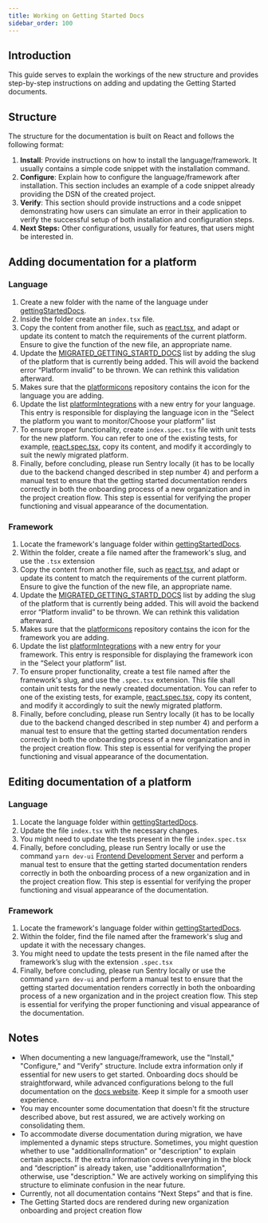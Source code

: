 ```yaml
---
title: Working on Getting Started Docs
sidebar_order: 100
---
```


## Introduction

This guide serves to explain the workings of the new structure and provides step-by-step instructions on adding and updating the Getting Started documents.

## Structure

The structure for the documentation is built on React and follows the following format:

1. **Install**: Provide instructions on how to install the language/framework. It usually contains a simple code snippet with the installation command.
2. **Configure**: Explain how to configure the language/framework after installation. This section includes an example of a code snippet already providing the DSN of the created project.
3. **Verify**: This section should provide instructions and a code snippet demonstrating how users can simulate an error in their application to verify the successful setup of both installation and configuration steps.
4. **Next Steps:** Other configurations, usually for features, that users might be interested in.

## Adding documentation for a platform

### Language

1. Create a new folder with the name of the language under [gettingStartedDocs](https://github.com/getsentry/sentry/tree/master/static/app/gettingStartedDocs).
2. Inside the folder create an `index.tsx` file.
3. Copy the content from another file, such as [react.tsx](https://github.com/getsentry/sentry/blob/master/static/app/gettingStartedDocs/javascript/react.tsx), and adapt or update its content to match the requirements of the current platform. Ensure to give the function of the new file, an appropriate name.
4. Update the [MIGRATED_GETTING_STARTD_DOCS](https://github.com/getsentry/sentry/blob/c2d4d527dcf640b616c73921a1294834720c76bd/src/sentry/models/project.py#L54) list by adding the slug of the platform that is currently being added. This will avoid the backend error “Platform invalid” to be thrown. We can rethink this validation afterward.
5. Makes sure that the [platformicons](https://github.com/getsentry/platformicons) repository contains the icon for the language you are adding.
6. Update the list [platformIntegrations](https://github.com/getsentry/sentry/blob/0f1dab84775d0d4c7eebbd167dce5835e7a4ee8c/static/app/data/platforms.tsx#L64) with a new entry for your language. This entry is responsible for displaying the language icon in the “Select the platform you want to monitor/Choose your platform” list
7. To ensure proper functionality, create `index.spec.tsx` file with unit tests for the new platform. You can refer to one of the existing tests, for example, [react.spec.tsx](https://github.com/getsentry/sentry/blob/master/static/app/gettingStartedDocs/javascript/react.spec.tsx), copy its content, and modify it accordingly to suit the newly migrated platform.
8. Finally, before concluding, please run Sentry locally (it has to be locally due to the backend changed described in step number 4) and perform a manual test to ensure that the getting started documentation renders correctly in both the onboarding process of a new organization and in the project creation flow. This step is essential for verifying the proper functioning and visual appearance of the documentation.

### Framework

1. Locate the framework's language folder within [gettingStartedDocs](https://github.com/getsentry/sentry/tree/master/static/app/gettingStartedDocs).
2. Within the folder, create a file named after the framework's slug, and use the `.tsx` extension
3. Copy the content from another file, such as [react.tsx](https://github.com/getsentry/sentry/blob/master/static/app/gettingStartedDocs/javascript/react.tsx), and adapt or update its content to match the requirements of the current platform. Ensure to give the function of the new file, an appropriate name.
4. Update the [MIGRATED_GETTING_STARTD_DOCS](https://github.com/getsentry/sentry/blob/c2d4d527dcf640b616c73921a1294834720c76bd/src/sentry/models/project.py#L54) list by adding the slug of the platform that is currently being added. This will avoid the backend error “Platform invalid” to be thrown. We can rethink this validation afterward.
5. Makes sure that the [platformicons](https://github.com/getsentry/platformicons) repository contains the icon for the framework you are adding.
6. Update the list [platformIntegrations](https://github.com/getsentry/sentry/blob/0f1dab84775d0d4c7eebbd167dce5835e7a4ee8c/static/app/data/platforms.tsx#L64) with a new entry for your framework. This entry is responsible for displaying the framework icon in the “Select your platform” list.
7. To ensure proper functionality, create a test file named after the framework's slug, and use the `.spec.tsx` extension. This file shall contain unit tests for the newly created documentation. You can refer to one of the existing tests, for example, [react.spec.tsx](https://github.com/getsentry/sentry/blob/master/static/app/gettingStartedDocs/javascript/react.spec.tsx), copy its content, and modify it accordingly to suit the newly migrated platform.
8. Finally, before concluding, please run Sentry locally (it has to be locally due to the backend changed described in step number 4) and perform a manual test to ensure that the getting started documentation renders correctly in both the onboarding process of a new organization and in the project creation flow. This step is essential for verifying the proper functioning and visual appearance of the documentation.

## Editing documentation of a platform

### Language

1. Locate the language folder within [gettingStartedDocs](https://github.com/getsentry/sentry/tree/master/static/app/gettingStartedDocs).
2. Update the file `index.tsx` with the necessary changes.
3. You might need to update the tests present in the file `index.spec.tsx`
4. Finally, before concluding, please run Sentry locally or use the command `yarn dev-ui` [Frontend Development Server](https://develop.sentry.dev/frontend/development-server/) and perform a manual test to ensure that the getting started documentation renders correctly in both the onboarding process of a new organization and in the project creation flow. This step is essential for verifying the proper functioning and visual appearance of the documentation.

### Framework

1. Locate the framework's language folder within [gettingStartedDocs](https://github.com/getsentry/sentry/tree/master/static/app/gettingStartedDocs).
2. Within the folder, find the file named after the framework's slug and update it with the necessary changes.
3. You might need to update the tests present in the file named after the framework’s slug with the extension `.spec.tsx`
4. Finally, before concluding, please run Sentry locally or use the command `yarn dev-ui` and perform a manual test to ensure that the getting started documentation renders correctly in both the onboarding process of a new organization and in the project creation flow. This step is essential for verifying the proper functioning and visual appearance of the documentation.

## Notes

- When documenting a new language/framework, use the "Install," "Configure," and "Verify" structure. Include extra information only if essential for new users to get started. Onboarding docs should be straightforward, while advanced configurations belong to the full documentation on the [docs website](https://docs.sentry.io/). Keep it simple for a smooth user experience.
- You may encounter some documentation that doesn't fit the structure described above, but rest assured, we are actively working on consolidating them.
- To accommodate diverse documentation during migration, we have implemented a dynamic steps structure. Sometimes, you might question whether to use "additionalInformation" or "description" to explain certain aspects. If the extra information covers everything in the block and “description” is already taken, use "additionalInformation", otherwise, use "description." We are actively working on simplifying this structure to eliminate confusion in the near future.
- Currently, not all documentation contains “Next Steps” and that is fine.
- The Getting Started docs are rendered during new organization onboarding and project creation flow
